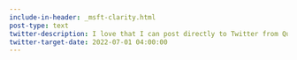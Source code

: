 ```yaml
---
include-in-header: _msft-clarity.html
post-type: text
twitter-description: I love that I can post directly to Twitter from Quarto!
twitter-target-date: 2022-07-01 04:00:00
---
```

